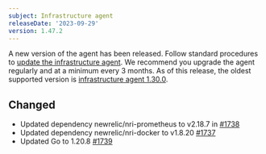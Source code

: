 ```yaml
---
subject: Infrastructure agent
releaseDate: '2023-09-29'
version: 1.47.2
---
```


A new version of the agent has been released. Follow standard procedures to [update the infrastructure agent](https://docs.newrelic.com/docs/infrastructure/install-configure-manage-infrastructure/update-or-uninstall/update-infrastructure-agent).
We recommend you upgrade the agent regularly and at a minimum every 3 months. As of this release, the oldest supported version is [infrastructure agent 1.30.0](https://docs.newrelic.com/docs/release-notes/infrastructure-release-notes/infrastructure-agent-release-notes/new-relic-infrastructure-agent-1300).


## Changed
* Updated dependency newrelic/nri-prometheus to v2.18.7 in [#1738](https://github.com/newrelic/infrastructure-agent/pull/1738)
* Updated dependency newrelic/nri-docker to v1.8.20  [#1737](https://github.com/newrelic/infrastructure-agent/pull/1737)
* Updated Go to 1.20.8 [#1739](https://github.com/newrelic/infrastructure-agent/pull/1739)


